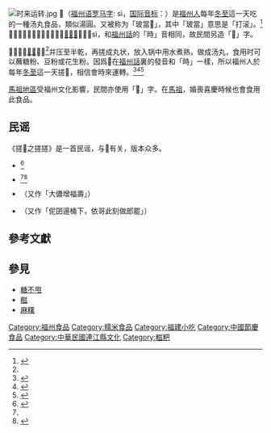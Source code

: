 {{CJK-New-Char|25EF5}}
{{全局僻字|𥻵|⿰米時}}
{{Otheruses|糍|subject=福建省福州市的地方性食品「𥻵」|other=黏性的稻米食品糍}}
[[File:时来运转.jpg|thumb]]
'''𥻵'''（[[福州语罗马字|福州语罗马字]]: sì，[[国际音标|国际音标]]：{{IPA|si˥˩}}）是[[福州人|福州人]]每年[[冬至|冬至]]這一天吃的一種汤丸食品，類似湯圓。又被称为「玻當𥻵」，其中「玻當」意思是「打滚」。<ref name="fjsen">{{cite web|author=邓宇虹|language=zh-hans|title=福州冬至吃的“𥻵”并非糍粑 “𥻵”更有内涵|url=http://fz.fjsen.com/2013-12/19/content_13180087_all.htm|publisher=东南网|date=2013-12-19|accessdate=2019-12-22|archive-date=2019-12-22|archive-url=https://web.archive.org/web/20191222114138/http://fz.fjsen.com/2013-12/19/content_13180087_all.htm|dead-url=no}}</ref>「𥻵」的本字是「餈」，但[[福州話|福州話]]讀音為sì，和[[福州話|福州話]]的「時」音相同，故民間另造「𥻵」字。

𥻵是用生[[糯米|糯米]]磨浆<ref name="fjsen"/>并压至半乾，再搓成丸状，放入锅中用水煮熟，做成汤丸，食用时可以蘸糖粉、豆粉或花生粉。因爲𥻵在[[福州話|福州話]]裏的發音和「時」一樣，所以福州人於每年[[冬至|冬至]]這一天搓𥻵，相信會時來運轉。<ref name="福州市志">{{cite book|language=zh-hans|title=福州市志|publisher=方志出版社|date=1998-12|isbn=7-80122-400-0}}</ref><ref name=autogenerated3>{{cite web|author=官桂銓|url=http://www.fzda.gov.cn/tslmshow.asp?id=4385|title=福州團圓節——冬至|publisher=福州市檔案局(館)|date=2005-12-21|language=zh-hans|deadurl=yes|archiveurl=https://web.archive.org/web/20160308170608/http://www.fzda.gov.cn/tslmshow.asp?id=4385|archivedate=2016-03-08|accessdate=2009-11-27}}</ref><ref name="福州搓𥻵過冬節">{{cite web|date=2009-07-28|language=zh-hans|url=http://linzexu.cn/show.aspx?id=864&cid=41|website=林則徐紀念館|title=福州搓𥻵過冬節|publisher=福州新聞網|archiveurl=https://web.archive.org/web/20141221075304/http://linzexu.cn/show.aspx?id=864&cid=41|archivedate=2014-12-21|deadurl=yes|accessdate=2014-12-21}}</ref>

[[馬祖地區|馬祖地區]]受福州文化影響，民間亦使用「𥻵」字。在[[馬祖|馬祖]]，婚喪喜慶時候也會食用此食品。

== 民谣 ==
《搓𥻵之搓搓》是一首民谣，与𥻵有关，版本众多。
*{{Audio|Cdo-搓餈之搓搓，依奶疼依哥；依哥有老媽，依弟單身哥-poem.ogg|搓𥻵之搓搓，依奶疼依哥；依哥有老媽，依弟單身哥。}}<ref name="ming-bo">{{cite web|url=https://www.peoplenews.tw/news/d0c98400-39cf-4052-a2f8-7f6ff8184194|archivedate=2019-12-20|archiveurl=https://web.archive.org/web/20191220161646/https://www.peoplenews.tw/news/d0c98400-39cf-4052-a2f8-7f6ff8184194|title=【專文】澎湖褒•金門歌•馬祖謠|author=簡上仁|date=2017-06-05|quote=(1)搓丸自搓搓，依嬭疼依哥，依哥有老嬤，依弟單身哥。(2)搓丸自搓搓，年年節節高，大儂添福壽，倪囝歲數多。}}</ref>
*{{Audio|Cdo-搓丸之搓搓，依奶疼依哥；依哥有老媽，依弟單身哥。搓丸之搓搓，年年節節高；大儂添福壽，伲囝歲數多-poem.ogg|搓丸之搓搓，依奶疼依哥；依哥有老媽，依弟單身哥。搓丸之搓搓，年年節節高；大儂添福壽，伲囝歲數多。}}<ref name="ming-bo"/><ref>{{cite book|title=福州語教師手冊 第三冊 （二上）|chapter=第四課|url=http://www.study.matsu.edu.tw/tech/t003.pdf|format=pdf|page=46|year=2002|language=zh-hant}}</ref>
*{{Audio|Cdo-搓餈之搓搓，年年節節高；大儂添福壽，伲囝歲數多；紅紅水漲急，排排兄弟哥-poem.ogg|搓𥻵之搓搓，年年節節高；大儂添福壽，伲囝歲數多；紅紅水漲急，排排兄弟哥。}}（又作「大儂增福壽」）
*{{Audio|Cdo-搓餈之搓搓，依奶疼依哥；依哥討依嫂，依弟單身哥。依嫂带身喜，爹媽齊歡喜。伲囝哥斷落骹桶下，依哥馬上做郎罷-poem.ogg|搓𥻵之搓搓，依奶疼依哥；依哥討依嫂，依弟單身哥。依嫂带身喜，爹媽齊歡喜。伲囝哥逿落骹桶下，依哥馬上做郎罷。}}（又作「伲囝逿桶下，依哥此刻做郎罷」）

==參考文獻==
<div class="references-small">
<references />
</div>
==參見==
* [[糖不甩|糖不甩]]
* [[糍|糍]]
* [[麻糬|麻糬]]

[[Category:福州食品|Category:福州食品]]
[[Category:糯米食品|Category:糯米食品]]
[[Category:福建小吃|Category:福建小吃]]
[[Category:中國節慶食品|Category:中國節慶食品]]
[[Category:中華民國連江縣文化|Category:中華民國連江縣文化]]
[[Category:糍粑|Category:糍粑]]